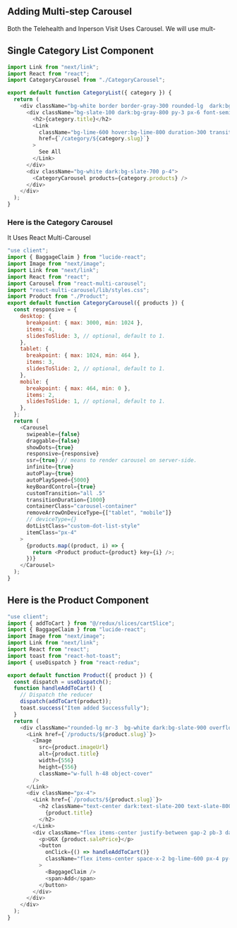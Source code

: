## Adding Multi-step Carousel

Both the Telehealth and Inperson Visit Uses Carousel.
We will use mult-

## Single Category List Component

```js copy
import Link from "next/link";
import React from "react";
import CategoryCarousel from "./CategoryCarousel";

export default function CategoryList({ category }) {
  return (
    <div className="bg-white border border-gray-300 rounded-lg  dark:bg-gray-700 dark:border-gray-700 text-slate-800 overflow-hidden">
      <div className="bg-slate-100 dark:bg-gray-800 py-3 px-6 font-semibold border-b border-gray-300 dark:border-gray-600 text-slate-800 dark:text-slate-100 flex justify-between items-center">
        <h2>{category.title}</h2>
        <Link
          className="bg-lime-600 hover:bg-lime-800 duration-300 transition-all text-slate-50 rounded-md px-4 py-2"
          href={`/category/${category.slug}`}
        >
          See All
        </Link>
      </div>
      <div className="bg-white dark:bg-slate-700 p-4">
        <CategoryCarousel products={category.products} />
      </div>
    </div>
  );
}
```

### Here is the Category Carousel

It Uses React Multi-Carousel

```js copy
"use client";
import { BaggageClaim } from "lucide-react";
import Image from "next/image";
import Link from "next/link";
import React from "react";
import Carousel from "react-multi-carousel";
import "react-multi-carousel/lib/styles.css";
import Product from "./Product";
export default function CategoryCarousel({ products }) {
  const responsive = {
    desktop: {
      breakpoint: { max: 3000, min: 1024 },
      items: 4,
      slidesToSlide: 3, // optional, default to 1.
    },
    tablet: {
      breakpoint: { max: 1024, min: 464 },
      items: 3,
      slidesToSlide: 2, // optional, default to 1.
    },
    mobile: {
      breakpoint: { max: 464, min: 0 },
      items: 2,
      slidesToSlide: 1, // optional, default to 1.
    },
  };
  return (
    <Carousel
      swipeable={false}
      draggable={false}
      showDots={true}
      responsive={responsive}
      ssr={true} // means to render carousel on server-side.
      infinite={true}
      autoPlay={true}
      autoPlaySpeed={5000}
      keyBoardControl={true}
      customTransition="all .5"
      transitionDuration={1000}
      containerClass="carousel-container"
      removeArrowOnDeviceType={["tablet", "mobile"]}
      // deviceType={}
      dotListClass="custom-dot-list-style"
      itemClass="px-4"
    >
      {products.map((product, i) => {
        return <Product product={product} key={i} />;
      })}
    </Carousel>
  );
}
```

## Here is the Product Component

```js copy
"use client";
import { addToCart } from "@/redux/slices/cartSlice";
import { BaggageClaim } from "lucide-react";
import Image from "next/image";
import Link from "next/link";
import React from "react";
import toast from "react-hot-toast";
import { useDispatch } from "react-redux";

export default function Product({ product }) {
  const dispatch = useDispatch();
  function handleAddToCart() {
    // Dispatch the reducer
    dispatch(addToCart(product));
    toast.success("Item added Successfully");
  }
  return (
    <div className="rounded-lg mr-3  bg-white dark:bg-slate-900 overflow-hidden border shadow">
      <Link href={`/products/${product.slug}`}>
        <Image
          src={product.imageUrl}
          alt={product.title}
          width={556}
          height={556}
          className="w-full h-48 object-cover"
        />
      </Link>
      <div className="px-4">
        <Link href={`/products/${product.slug}`}>
          <h2 className="text-center dark:text-slate-200 text-slate-800 my-2 font-semibold">
            {product.title}
          </h2>
        </Link>
        <div className="flex items-center justify-between gap-2 pb-3 dark:text-slate-200 text-slate-800">
          <p>UGX {product.salePrice}</p>
          <button
            onClick={() => handleAddToCart()}
            className="flex items-center space-x-2 bg-lime-600 px-4 py-2 rounded-md text-white"
          >
            <BaggageClaim />
            <span>Add</span>
          </button>
        </div>
      </div>
    </div>
  );
}
```
